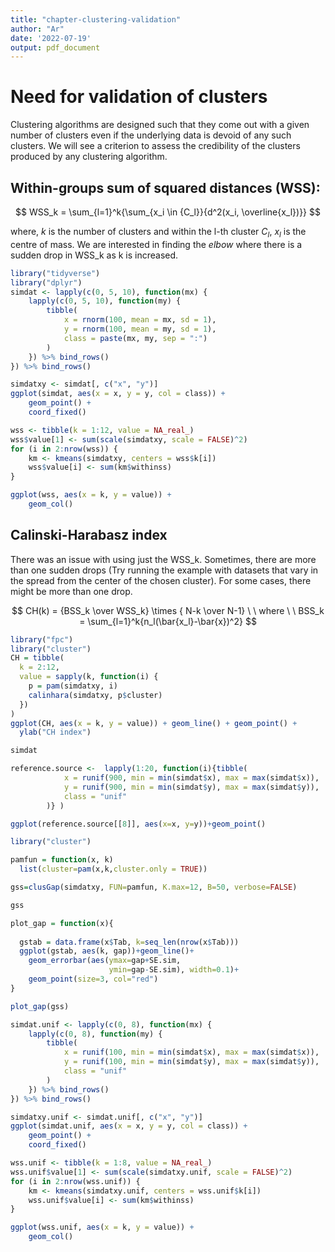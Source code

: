 ```yaml
---
title: "chapter-clustering-validation"
author: "Ar"
date: '2022-07-19'
output: pdf_document
---
```


# Need for validation of clusters 
Clustering algorithms are designed such that they come out with a given number of clusters even if the underlying data is devoid of any such clusters.
We will see a criterion to assess the credibility of the clusters produced by any clustering algorithm.

## Within-groups sum of squared distances (WSS): 

$$
WSS_k =  \sum_{l=1}^k{\sum_{x_i \in {C_l}}{d^2(x_i, \overline{x_l})}}
$$

where, $k$ is the number of clusters and within the l-th cluster $C_l$, $x_l$ is the centre of mass.
We are interested in finding the *elbow* where there is a sudden drop in WSS_k as k is increased. 

```r
library("tidyverse")
library("dplyr")
simdat <- lapply(c(0, 5, 10), function(mx) {
    lapply(c(0, 5, 10), function(my) {
        tibble(
            x = rnorm(100, mean = mx, sd = 1),
            y = rnorm(100, mean = my, sd = 1),
            class = paste(mx, my, sep = ":")
        )
    }) %>% bind_rows()
}) %>% bind_rows()

simdatxy <- simdat[, c("x", "y")]
ggplot(simdat, aes(x = x, y = y, col = class)) +
    geom_point() +
    coord_fixed()

wss <- tibble(k = 1:12, value = NA_real_)
wss$value[1] <- sum(scale(simdatxy, scale = FALSE)^2)
for (i in 2:nrow(wss)) {
    km <- kmeans(simdatxy, centers = wss$k[i])
    wss$value[i] <- sum(km$withinss)
}

ggplot(wss, aes(x = k, y = value)) +
    geom_col()
```

## Calinski-Harabasz index

There was an issue with using just the WSS_k. Sometimes, there are more than one sudden drops (Try running the example with datasets that vary in the spread from the center of the chosen cluster). For some cases, there might be more than one drop. 


$$
CH(k) =  {BSS_k \over WSS_k} \times { N-k \over N-1} \ \  where \ \ BSS_k = \sum_{l=1}^k{n_l(\bar{x_l}-\bar{x})^2}
$$




```r
library("fpc")
library("cluster")
CH = tibble(
  k = 2:12,
  value = sapply(k, function(i) {
    p = pam(simdatxy, i)
    calinhara(simdatxy, p$cluster)
  })
)
ggplot(CH, aes(x = k, y = value)) + geom_line() + geom_point() +
  ylab("CH index")
```

```r
simdat
```



```r
reference.source <-  lapply(1:20, function(i){tibble(
            x = runif(900, min = min(simdat$x), max = max(simdat$x)),
            y = runif(900, min = min(simdat$y), max = max(simdat$y)),
            class = "unif"
        )} )

```

```r
ggplot(reference.source[[8]], aes(x=x, y=y))+geom_point()
```
```r
library("cluster")
```


```r
pamfun = function(x, k)
  list(cluster=pam(x,k,cluster.only = TRUE))

gss=clusGap(simdatxy, FUN=pamfun, K.max=12, B=50, verbose=FALSE)

gss

```
```r
plot_gap = function(x){
  
  gstab = data.frame(x$Tab, k=seq_len(nrow(x$Tab)))
  ggplot(gstab, aes(k, gap))+geom_line()+
    geom_errorbar(aes(ymax=gap+SE.sim,
                      ymin=gap-SE.sim), width=0.1)+
    geom_point(size=3, col="red")
}
```


```r
plot_gap(gss)
```





```r
simdat.unif <- lapply(c(0, 8), function(mx) {
    lapply(c(0, 8), function(my) {
        tibble(
            x = runif(100, min = min(simdat$x), max = max(simdat$x)),
            y = runif(100, min = min(simdat$y), max = max(simdat$y)),
            class = "unif"
        )
    }) %>% bind_rows()
}) %>% bind_rows()

```


```r
simdatxy.unif <- simdat.unif[, c("x", "y")]
ggplot(simdat.unif, aes(x = x, y = y, col = class)) +
    geom_point() +
    coord_fixed()
```

```r
wss.unif <- tibble(k = 1:8, value = NA_real_)
wss.unif$value[1] <- sum(scale(simdatxy.unif, scale = FALSE)^2)
for (i in 2:nrow(wss.unif)) {
    km <- kmeans(simdatxy.unif, centers = wss.unif$k[i])
    wss.unif$value[i] <- sum(km$withinss)
}

ggplot(wss.unif, aes(x = k, y = value)) +
    geom_col()
```




